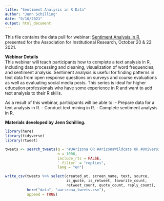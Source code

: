 ```yaml
---
title: "Sentiment Analysis in R Data"
author: "Jenn Schilling"
date: "9/16/2021"
output: html_document
---
```


This file contains the data pull for webinar: [Sentiment Analysis in R](https://www.airweb.org/collaborate-learn/calendar/2021/10/20/event/sentiment-analysis-in-r), presented for the Association for Institutional Research, October 20 & 22 2021.  

**Webinar Details**  
This webinar will teach participants how to complete a text analysis in R, including data processing and cleaning, visualization of word frequencies, and sentiment analysis. Sentiment analysis is useful for finding patterns in text data from open response questions on surveys and course evaluations as well as evaluating social media posts. This series is ideal for higher education professionals who have some experience in R and want to add text analysis to their R skills.

As a result of this webinar, participants will be able to: 
- Prepare data for a text analysis in R. 
- Conduct text mining in R.
- Complete sentiment analysis in R. 

**Materials developed by Jenn Schilling.**  

```r

library(here)
library(tidyverse)
library(rtweet)

```

```r

tweets <- search_tweets(q = "#UArizona OR #ArizonaWildcats OR #UniversityOfArizona OR #WildcatReady OR #WildcatPride", 
                        n = 1000,
                        include_rts = FALSE,
                        `-filter` = "replies",
                        lang = "en")

```


```r

write_csv(tweets %>% select(created_at, screen_name, text, source,
                            is_quote, is_retweet, favorite_count,
                            retweet_count, quote_count, reply_count),
          here("data", "uarizona_tweets.csv"),
          append = TRUE)

```

